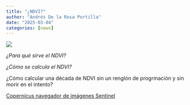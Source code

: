 ```yaml
---
title: "¿NDVI?"
author: "Andrés De la Rosa Portilla"
date: "2025-03-04"
categories: [news]
---
```


![](images/NDVI.png){fig-align="center"}

*¿Para qué sirve el NDVI?*

*¿Cómo se calcula el NDVI?*

¿Cómo calcular una década de NDVI sin un renglón de progrmación y sin morir en el intento?

[Copernicus navegador de imágenes Sentinel](https://browser.dataspace.copernicus.eu/)
